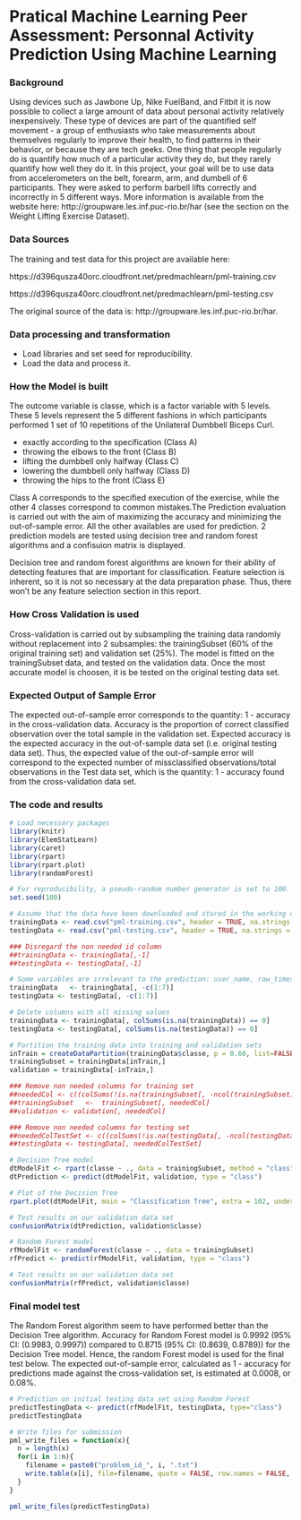 Pratical Machine Learning Peer Assessment: Personnal Activity Prediction Using Machine Learning
================================================================================================

### Background
Using devices such as Jawbone Up, Nike FuelBand, and Fitbit it is now possible to collect a large amount of data about personal activity relatively inexpensively. These type of devices are part of the quantified self movement - a group of enthusiasts who take measurements about themselves regularly to improve their health, to find patterns in their behavior, or because they are tech geeks. One thing that people regularly do is quantify how much of a particular activity they do, but they rarely quantify how well they do it. In this project, your goal will be to use data from accelerometers on the belt, forearm, arm, and dumbell of 6 participants. They were asked to perform barbell lifts correctly and incorrectly in 5 different ways. More information is available from the website here: http://groupware.les.inf.puc-rio.br/har (see the section on the Weight Lifting Exercise Dataset).

### Data Sources
The training and test data for this project are available here:

https://d396qusza40orc.cloudfront.net/predmachlearn/pml-training.csv

https://d396qusza40orc.cloudfront.net/predmachlearn/pml-testing.csv

The original source of the data is: http://groupware.les.inf.puc-rio.br/har.

### Data processing and transformation

- Load libraries and set seed for reproducibility.
- Load the data and process it. 

### How the Model is built

The outcome variable is classe, which is a factor variable with 5 levels. These 5 levels represent the 5 different fashions in which participants performed 1 set of 10 repetitions of the Unilateral Dumbbell Biceps Curl.

- exactly according to the specification (Class A)
- throwing the elbows to the front (Class B)
- lifting the dumbbell only halfway (Class C)
- lowering the dumbbell only halfway (Class D)
- throwing the hips to the front (Class E)

Class A corresponds to the specified execution of the exercise, while the other 4 classes correspond to common mistakes.The Prediction evaluation is carried out with the aim of maximizing the accuracy and minimizing the out-of-sample error. All the other availables are used for prediction. 2 prediction models are tested using decision tree and random forest algorithms and a confisuion matrix is displayed. 

Decision tree and random forest algorithms are known for their ability of detecting features that are important for classification. Feature selection is inherent, so it is not so necessary at the data preparation phase. Thus, there won't be any feature selection section in this report.

### How Cross Validation is used

Cross-validation is carried out by subsampling the training data randomly without replacement into 2 subsamples: the trainingSubset (60% of the original training set) and validation set (25%). The model is fitted on the trainingSubset data, and tested on the validation data. Once the most accurate model is choosen, it is be tested on the original testing data set.

### Expected Output of Sample Error

The expected out-of-sample error corresponds to the quantity: 1 - accuracy in the cross-validation data. Accuracy is the proportion of correct classified observation over the total sample in the validation  set. Expected accuracy is the expected accuracy in the out-of-sample data set (i.e. original testing data set). Thus, the expected value of the out-of-sample error will correspond to the expected number of missclassified observations/total observations in the Test data set, which is the quantity: 1 - accuracy found from the cross-validation data set.

### The code and results

```r
# Load necessary packages
library(knitr)
library(ElemStatLearn)
library(caret)
library(rpart)
library(rpart.plot)
library(randomForest)

# For reproducibility, a pseudo-random number generator is set to 100.
set.seed(100)

# Assume that the data have been downloaded and stored in the working directory.
trainingData <- read.csv("pml-training.csv", header = TRUE, na.strings = c("NA", "#DIV/0!", ""))
testingData <- read.csv("pml-testing.csv", header = TRUE, na.strings = c("NA", "#DIV/0!", ""))

### Disregard the non needed id column 
##trainingData <- trainingData[,-1]
##testingData <- testingData[,-1]

# Some variables are irrelevant to the prediction: user_name, raw_timestamp_part_1, raw_timestamp_part_,2 cvtd_timestamp, new_window, and  num_window (columns 1 to 7). We can delete these variables.
trainingData   <- trainingData[, -c(1:7)]
testingData <- testingData[, -c(1:7)]

# Delete columns with all missing values
trainingData <- trainingData[, colSums(is.na(trainingData)) == 0]
testingData <- testingData[, colSums(is.na(testingData)) == 0]

# Partition the training data into training and validation sets
inTrain = createDataPartition(trainingData$classe, p = 0.60, list=FALSE)
trainingSubset = trainingData[inTrain,]
validation = trainingData[-inTrain,]

### Remove non needed columns for training set
##neededCol <- c((colSums(!is.na(trainingSubset[, -ncol(trainingSubset)])) >= 0.6*nrow(trainingSubset)))
##trainingSubset   <-  trainingSubset[, neededCol]
##validation <- validation[, neededCol]

### Remove non needed columns for testing set
##neededColTestSet <- c((colSums(!is.na(testingData[, -ncol(testingData)])) >= 0.6*nrow(testingData)))
##testingData <- testingData[, neededColTestSet]

# Decision Tree model
dtModelFit <- rpart(classe ~ ., data = trainingSubset, method = "class")
dtPrediction <- predict(dtModelFit, validation, type = "class")

# Plot of the Decision Tree
rpart.plot(dtModelFit, main = "Classification Tree", extra = 102, under = TRUE, faclen = 0)

# Test results on our validation data set
confusionMatrix(dtPrediction, validation$classe)

# Random Forest model
rfModelFit <- randomForest(classe ~ ., data = trainingSubset)
rfPredict <- predict(rfModelFit, validation, type = "class")

# Test results on our validation data set
confusionMatrix(rfPredict, validation$classe)

```

### Final model test

The Random Forest algorithm seem to have performed better than the Decision Tree algorithm. Accuracy for Random Forest model is 0.9992  (95% CI: (0.9983, 0.9997)) compared to 0.8715 (95% CI: (0.8639, 0.8789)) for the Decision Tree model. Hence, the random Forest model is used for the final test below. The expected out-of-sample error, calculated as 1 - accuracy for predictions made against the cross-validation set, is estimated at 0.0008, or 0.08%. 
```r
# Prediction on initial testing data set using Random Forest
predictTestingData <- predict(rfModelFit, testingData, type="class")
predictTestingData
```

```r
# Write files for submission
pml_write_files = function(x){
  n = length(x)
  for(i in 1:n){
    filename = paste0("problem_id_", i, ".txt")
    write.table(x[i], file=filename, quote = FALSE, row.names = FALSE, col.names=FALSE)
  }
}

pml_write_files(predictTestingData)

```
